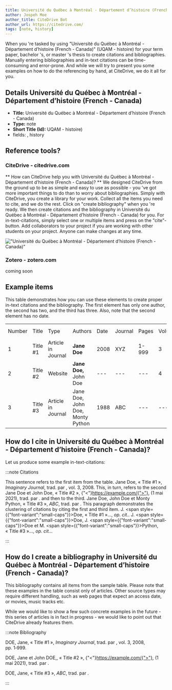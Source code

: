 ```yaml
---
title: Université du Québec à Montréal - Département d’histoire (French - Canada)
author: Jospeh Moe
author_title: CiteDrive Bot
author_url: https://citedrive.com/
tags: [note, history]
---
```


When you 're tasked by using "Université du Québec à Montréal - Département d’histoire (French - Canada)" (UQAM - histoire) for your term paper, bachelor 's, or master 's thesis to create citations and bibliographies.
Manually entering bibliographies and in-text citations can be time-consuming and error-prone. And while we will try to present you some examples on how to do the referencing by hand, at CiteDrive, we do it all for you.

## Details  Université du Québec à Montréal - Département d’histoire (French - Canada)
* **Title:** Université du Québec à Montréal - Département d’histoire (French - Canada)
* **Type:** note
* **Short Title (Id):** UQAM - histoire)
* fields: , history

## Reference tools?
### CiteDrive - citedrive.com
** How can CiteDrive help you with Université du Québec à Montréal - Département d’histoire (French - Canada)? **
We designed CiteDrive from the ground up to be as simple and easy to use as possible - you 've got more important things to do than to worry about bibliographies. Simply with CiteDrive, you create a library for your work. Collect all the items you need to cite, and we do the rest. Click on "create bibliography" when you 're ready. We then create citations and the bibliography in Université du Québec à Montréal - Département d’histoire (French - Canada) for you. For in-text-citations, simply select one or multiple items and press on the "cite"-button. Add collaborators to your project if you are working with other students on your project. Anyone can make changes at any time.


!["Université du Québec à Montréal - Département d’histoire (French - Canada)"](images/universite-du-quebec-a-montreal--departement-dhistoire-french--canada.svg "Choose Université du Québec à Montréal - Département d’histoire (French - Canada) in the CiteDrive App")

### Zotero - zotero.com

coming soon

## Example items

This table demonstrates how you can use these elements to create proper in-text citations and the bibliography. The first element has only one author, the second has two, and the third has three. Also, note that the second element has no date.


<table>
  <tr>
   <td>Number
   </td>
   <td>Title
   </td>
   <td>Type
   </td>
   <td>Authors
   </td>
   <td>Date
   </td>
   <td>Journal
   </td>
   <td>Pages
   </td>
   <td>Volume
   </td>
   <td>Issue
   </td>
   <td>Access Date
   </td>
  </tr>
  <tr>
   <td>1
   </td>
   <td>Title #1
   </td>
   <td>Article in Journal
   </td>
   <td><strong>Jane Doe</strong>
   </td>
   <td>2008
   </td>
   <td>XYZ
   </td>
   <td>1-999
   </td>
   <td>3
   </td>
   <td>2
   </td>
   <td>--
   </td>
  </tr>
  <tr>
   <td>
2
   </td>
   <td>Title #2
   </td>
   <td>Website
   </td>
   <td><strong>Jane Doe, </strong>John Doe
   </td>
   <td>---
   </td>
   <td>---
   </td>
   <td>---
   </td>
   <td>4
   </td>
   <td>---
   </td>
   <td>2020-05-01
   </td>
  </tr>
  <tr>
   <td>3
   </td>
   <td>Title #3
   </td>
   <td>Article in Journal
   </td>
   <td>Jane Doe, John Doe, Monty Python
   </td>
   <td>1988
   </td>
   <td>ABC
   </td>
   <td>---
   </td>
   <td>---
   </td>
   <td>16
   </td>
   <td>---
   </td>
  </tr>
</table>



## How do I cite in  Université du Québec à Montréal - Département d’histoire (French - Canada)?

Let us produce some example in-text-citations:

:::note Citations


This sentence refers to the first item from the table. Jane Doe, « Title #1 », <i>Imaginary Journal</i>, trad. par , vol. 3, 2008. This, in turn, refers to the second Jane Doe et John  Doe, « Title #2 », {"<"}https://example.com/{">"}, (1 mai 2021), trad. par .
and then to the third.  Jane Doe, John Doe et Monty Python, « Title #3 », <i>ABC</i>, trad. par .
This paragraph demonstrates the clustering of citations by citing the first and third item. J. <span style={{"font-variant":"small-caps"}}>Doe</span>, « Title #1 »..., <i>op. cit.</i>. J. <span style={{"font-variant":"small-caps"}}>Doe</span>, J. <span style={{"font-variant":"small-caps"}}>Doe</span> et M. <span style={{"font-variant":"small-caps"}}>Python</span>, « Title #3 »..., <i>op. cit.</i>..

:::

## How do I create a bibliography in Université du Québec à Montréal - Département d’histoire (French - Canada)?

This bibliography contains all items from the sample table. Please note that these examples in the table consist only of articles. Other source types may require different handling, such as web pages that expect an access date, or movies, music tracks etc.

While we would like to show a few such concrete examples in the future - this series of articles is in fact in progress - we would like to point out that CiteDrive already features them.

:::note Bibliography

DOE, Jane, « Title #1 », <i>Imaginary Journal</i>, trad. par , vol. 3, 2008, pp. 1‑999.

DOE, Jane et John  DOE,, « Title #2 », {"<"}https://example.com/{">"}, (1 mai 2021), trad. par .

DOE, Jane, « Title #3 », <i>ABC</i>, trad. par .



:::


        